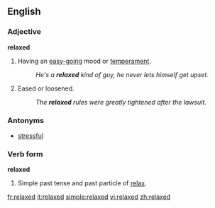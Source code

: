 ==English==

===Adjective===
'''relaxed'''

# Having an [[easy-going]] mood or [[temperament]].
#:''He's a '''relaxed''' kind of guy, he never lets himself get upset.''
# Eased or loosened.
#:''The '''relaxed''' rules were greatly tightened after the lawsuit.''

===Antonyms===
*[[stressful]]

===Verb form===
'''relaxed'''

# Simple past tense and past particle of [[relax]].

[[fr:relaxed]]
[[it:relaxed]]
[[simple:relaxed]]
[[vi:relaxed]]
[[zh:relaxed]]